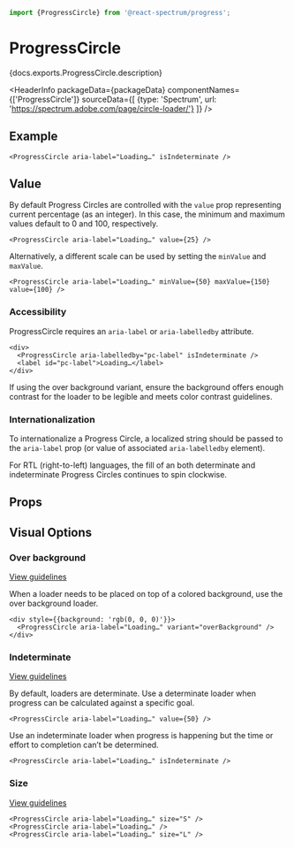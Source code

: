 

```jsx import
import {ProgressCircle} from '@react-spectrum/progress';
```

# ProgressCircle

<p>{docs.exports.ProgressCircle.description}</p>

<HeaderInfo
  packageData={packageData}
  componentNames={['ProgressCircle']}
  sourceData={[
    {type: 'Spectrum', url: 'https://spectrum.adobe.com/page/circle-loader/'}
  ]} />

## Example

```tsx example
<ProgressCircle aria-label="Loading…" isIndeterminate />
```

## Value

By default Progress Circles are controlled with the `value` prop representing current percentage (as an integer).
In this case, the minimum and maximum values default to 0 and 100, respectively.

```tsx example
<ProgressCircle aria-label="Loading…" value={25} />
```

Alternatively, a different scale can be used by setting the `minValue` and `maxValue`.

```tsx example
<ProgressCircle aria-label="Loading…" minValue={50} maxValue={150} value={100} />
```

### Accessibility

ProgressCircle requires an `aria-label` or `aria-labelledby` attribute.

```tsx example
<div>
  <ProgressCircle aria-labelledby="pc-label" isIndeterminate />
  <label id="pc-label">Loading…</label>
</div>
```

If using the over background variant, ensure the background offers enough contrast for the loader to be legible and meets color contrast guidelines.

### Internationalization

To internationalize a Progress Circle, a localized string should be passed to the `aria-label` prop (or value of associated `aria-labelledby` element).

For RTL (right-to-left) languages, the fill of an both determinate and indeterminate Progress Circles continues to spin clockwise.

## Props

<PropTable component={docs.exports.ProgressCircle} links={docs.links} />

## Visual Options

### Over background
[View guidelines](https://spectrum.adobe.com/page/circle-loader/#Over-background-variant)

When a loader needs to be placed on top of a colored background, use the over background loader.

```tsx example
<div style={{background: 'rgb(0, 0, 0)'}}>
  <ProgressCircle aria-label="Loading…" variant="overBackground" />
</div>
```

### Indeterminate
[View guidelines](https://spectrum.adobe.com/page/circle-loader/#Indeterminate)

By default, loaders are determinate. Use a determinate loader when progress can be calculated against a specific goal.

```tsx example
<ProgressCircle aria-label="Loading…" value={50} />
```

Use an indeterminate loader when progress is happening but the time or effort to completion can’t be determined.

```tsx example
<ProgressCircle aria-label="Loading…" isIndeterminate />
```

### Size
[View guidelines](https://spectrum.adobe.com/page/circle-loader/#Size)

```tsx example
<ProgressCircle aria-label="Loading…" size="S" />
<ProgressCircle aria-label="Loading…" />
<ProgressCircle aria-label="Loading…" size="L" />
```
